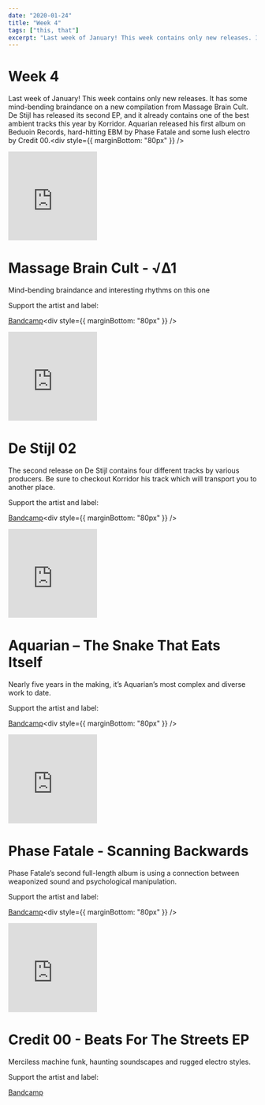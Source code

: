 ```yaml
---
date: "2020-01-24"
title: "Week 4"
tags: ["this, that"]
excerpt: "Last week of January! This week contains only new releases. It has some mind-bending braindance on a new compilation from Massage Brain Cult. De Stijl has released its second EP, and it already contains one of the best ambient tracks this year by Korridor. Aquarian released his first album on Beduoin Records, hard-hitting EBM by Phase Fatale and some lush electro by Credit 00."
---
```


# Week 4

Last week of January! This week contains only new releases. It has some mind-bending braindance on a new compilation from Massage Brain Cult. De Stijl has released its second EP, and it already contains one of the best ambient tracks this year by Korridor. Aquarian released his first album on Beduoin Records, hard-hitting EBM by Phase Fatale and some lush electro by Credit 00.<div style={{ marginBottom: "80px" }} />

<iframe
  style="border: 0; width: 180px; height: 180px;"
  src="https://bandcamp.com/EmbeddedPlayer/album=2237941557/size=large/bgcol=ffffff/linkcol=0687f5/tracklist=false/transparent=true/"
  seamless
>
  <a href="http://massagebraincult.bandcamp.com/album/1">
    √∆1 by Massage Brain Cult
  </a>
</iframe>

# Massage Brain Cult - √∆1

Mind-bending braindance and interesting rhythms on this one

Support the artist and label:

[Bandcamp](https://massagebraincult.bandcamp.com/album/1)<div style={{ marginBottom: "80px" }} />

<iframe
  style="border: 0; width: 180px; height: 180px;"
  src="https://bandcamp.com/EmbeddedPlayer/album=3899871562/size=large/bgcol=ffffff/linkcol=0687f5/tracklist=false/track=3218964283/transparent=true/"
  seamless
>
  <a href="http://de-stijl.bandcamp.com/album/de-stijl-02">
    De Stijl 02 by Korridor
  </a>
</iframe>

# De Stijl 02

The second release on De Stijl contains four different tracks by various producers. Be sure to checkout Korridor his track which will transport you to another place.

Support the artist and label:

[Bandcamp](https://de-stijl.bandcamp.com/album/de-stijl-02)<div style={{ marginBottom: "80px" }} />

<iframe
  style="border: 0; width: 180px; height: 180px;"
  src="https://bandcamp.com/EmbeddedPlayer/album=4238309305/size=large/bgcol=ffffff/linkcol=0687f5/tracklist=false/track=571075164/transparent=true/"
  seamless
>
  <a href="http://bedouinrecords.bandcamp.com/album/the-snake-that-eats-itself">
    The Snake That Eats Itself by Aquarian
  </a>
</iframe>

# Aquarian – The Snake That Eats Itself

Nearly five years in the making, it’s Aquarian’s most complex and diverse work to date.

Support the artist and label:

[Bandcamp](https://bedouinrecords.bandcamp.com/album/the-snake-that-eats-itself)<div style={{ marginBottom: "80px" }} />

<iframe
  width="180"
  height="180"
  src="https://www.youtube.com/embed/R792FLBE2K4"
  frameborder="0"
  allow="accelerometer; autoplay; encrypted-media; gyroscope; picture-in-picture"
  allowfullscreen
></iframe>

# Phase Fatale - Scanning Backwards

Phase Fatale’s second full-length album is using a connection between weaponized sound and psychological manipulation.

Support the artist and label:

[Bandcamp](https://phasefatale.bandcamp.com/album/scanning-backwards)<div style={{ marginBottom: "80px" }} />

<iframe
  style="border: 0; width: 180px; height: 180px;"
  src="https://bandcamp.com/EmbeddedPlayer/album=305736697/size=large/bgcol=ffffff/linkcol=0687f5/tracklist=false/transparent=true/"
  seamless
>
  <a href="http://mechatronica.bandcamp.com/album/beats-for-the-streets-ep">
    Beats For The Streets EP by Credit 00
  </a>
</iframe>

# Credit 00 - Beats For The Streets EP

Merciless machine funk, haunting soundscapes and rugged electro styles.

Support the artist and label:

[Bandcamp](https://mechatronica.bandcamp.com/album/beats-for-the-streets-ep)

<div style={{ marginBottom: "80px" }} />
